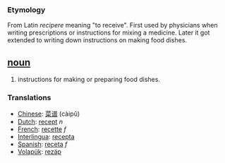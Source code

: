 === Etymology ===
From Latin ''recipere'' meaning "to receive". First used by physicians when writing prescriptions or instructions for mixing a medicine. Later it got extended to writing down instructions on making food dishes.

== [[noun]] ==
#instructions for making or preparing food dishes.

=== Translations ===
*[[Chinese]]: [[菜谱]] (càipǔ)
*[[Dutch]]: [[recept]] ''n''
*[[French]]: [[recette]] ''f''
*[[Interlingua]]: [[recepta]]
*[[Spanish]]: [[receta]] ''f''
*[[Volapük]]: [[rezäp]]